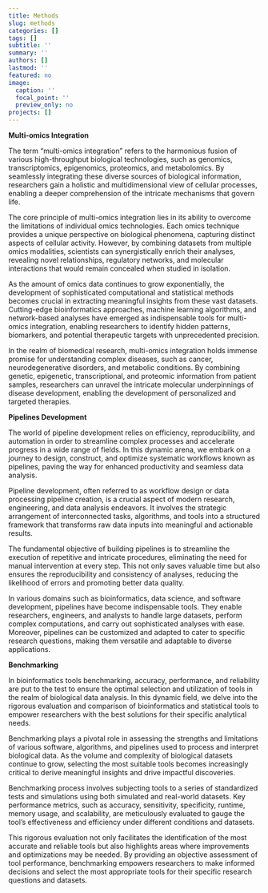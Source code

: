 ```yaml
---
title: Methods
slug: methods
categories: []
tags: []
subtitle: ''
summary: ''
authors: []
lastmod: ''
featured: no
image:
  caption: ''
  focal_point: ''
  preview_only: no
projects: []
---
```

**Multi-omics Integration**

The term "multi-omics integration" refers to the harmonious fusion of various high-throughput biological technologies, such as genomics, transcriptomics, epigenomics, proteomics, and metabolomics. By seamlessly integrating these diverse sources of biological information, researchers gain a holistic and multidimensional view of cellular processes, enabling a deeper comprehension of the intricate mechanisms that govern life.

The core principle of multi-omics integration lies in its ability to overcome the limitations of individual omics technologies. Each omics technique provides a unique perspective on biological phenomena, capturing distinct aspects of cellular activity. However, by combining datasets from multiple omics modalities, scientists can synergistically enrich their analyses, revealing novel relationships, regulatory networks, and molecular interactions that would remain concealed when studied in isolation.

As the amount of omics data continues to grow exponentially, the development of sophisticated computational and statistical methods becomes crucial in extracting meaningful insights from these vast datasets. Cutting-edge bioinformatics approaches, machine learning algorithms, and network-based analyses have emerged as indispensable tools for multi-omics integration, enabling researchers to identify hidden patterns, biomarkers, and potential therapeutic targets with unprecedented precision.

In the realm of biomedical research, multi-omics integration holds immense promise for understanding complex diseases, such as cancer, neurodegenerative disorders, and metabolic conditions. By combining genetic, epigenetic, transcriptional, and proteomic information from patient samples, researchers can unravel the intricate molecular underpinnings of disease development, enabling the development of personalized and targeted therapies.

**Pipelines Development**

The world of pipeline development relies on efficiency, reproducibility, and automation in order to streamline complex processes and accelerate progress in a wide range of fields. In this dynamic arena, we embark on a journey to design, construct, and optimize systematic workflows known as pipelines, paving the way for enhanced productivity and seamless data analysis.

Pipeline development, often referred to as workflow design or data processing pipeline creation, is a crucial aspect of modern research, engineering, and data analysis endeavors. It involves the strategic arrangement of interconnected tasks, algorithms, and tools into a structured framework that transforms raw data inputs into meaningful and actionable results.

The fundamental objective of building pipelines is to streamline the execution of repetitive and intricate procedures, eliminating the need for manual intervention at every step. This not only saves valuable time but also ensures the reproducibility and consistency of analyses, reducing the likelihood of errors and promoting better data quality.

In various domains such as bioinformatics, data science, and software development, pipelines have become indispensable tools. They enable researchers, engineers, and analysts to handle large datasets, perform complex computations, and carry out sophisticated analyses with ease. Moreover, pipelines can be customized and adapted to cater to specific research questions, making them versatile and adaptable to diverse applications.

**Benchmarking**

In bioinformatics tools benchmarking, accuracy, performance, and reliability are put to the test to ensure the optimal selection and utilization of tools in the realm of biological data analysis. In this dynamic field, we delve into the rigorous evaluation and comparison of bioinformatics and statistical tools to empower researchers with the best solutions for their specific analytical needs.

Benchmarking plays a pivotal role in assessing the strengths and limitations of various software, algorithms, and pipelines used to process and interpret biological data. As the volume and complexity of biological datasets continue to grow, selecting the most suitable tools becomes increasingly critical to derive meaningful insights and drive impactful discoveries.

Benchmarking process involves subjecting tools to a series of standardized tests and simulations using both simulated and real-world datasets. Key performance metrics, such as accuracy, sensitivity, specificity, runtime, memory usage, and scalability, are meticulously evaluated to gauge the tool's effectiveness and efficiency under different conditions and datasets.

This rigorous evaluation not only facilitates the identification of the most accurate and reliable tools but also highlights areas where improvements and optimizations may be needed. By providing an objective assessment of tool performance, benchmarking empowers researchers to make informed decisions and select the most appropriate tools for their specific research questions and datasets.